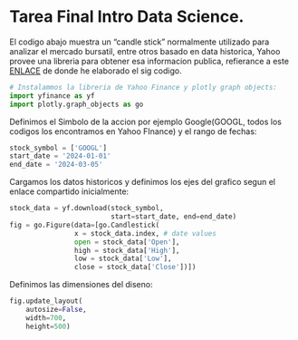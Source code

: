 # Tarea Final Intro Data Science.

 El codigo abajo muestra un "candle stick" normalmente utilizado para analizar el mercado bursatil, entre otros basado en data historica, Yahoo provee una libreria para obtener esa informacion publica, refierance a este [ENLACE]() de donde he elaborado el sig codigo.

```python
# Instalammos la libreria de Yahoo Finance y plotly graph objects:
import yfinance as yf
import plotly.graph_objects as go
```

 Definimos el Simbolo de la accion por ejemplo Google(GOOGL, todos los codigos los encontramos en Yahoo FInance) y el rango de fechas:
```python
stock_symbol = ['GOOGL']
start_date = '2024-01-01'
end_date = '2024-03-05'
```

 Cargamos los datos historicos y definimos los ejes del grafico segun el enlace compartido inicialmente:
```python
stock_data = yf.download(stock_symbol,
                         start=start_date, end=end_date)
fig = go.Figure(data=[go.Candlestick(
                x = stock_data.index, # date values
                open = stock_data['Open'],
                high = stock_data['High'],
                low = stock_data['Low'],
                close = stock_data['Close'])])
```

 Definimos las dimensiones del diseno:
```python
fig.update_layout(
    autosize=False,
    width=700,
    height=500)
```
